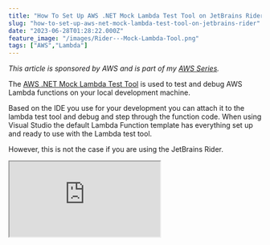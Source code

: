 ```yaml
---
title: "How To Set Up AWS .NET Mock Lambda Test Tool on JetBrains Rider"
slug: "how-to-set-up-aws-net-mock-lambda-test-tool-on-jetbrains-rider"
date: "2023-06-28T01:28:22.000Z"
feature_image: "/images/Rider---Mock-Lambda-Tool.png"
tags: ["AWS","Lambda"]
---
```


_This article is sponsored by AWS and is part of my [AWS Series](/blog/tag/aws/)._

The [AWS .NET Mock Lambda Test Tool](https://github.com/aws/aws-lambda-dotnet/tree/master/Tools/LambdaTestTool#the-aws-net-mock-lambda-test-tool-preview) is used to test and debug AWS Lambda functions on your local development machine.

Based on the IDE you use for your development you can attach it to the lambda test tool and debug and step through the function code. When using Visual Studio the default Lambda Function template has everything set up and ready to use with the Lambda test tool.

However, this is not the case if you are using the JetBrains Rider.

<iframe src="https://www.youtube.com/embed/oAXB\_QB3jAk?feature=oembed" />

In this post, let’s quickly learn how to set up JetBrains Rrider to work with the .NET Mock Lambda test tool.

AWS .NET Mock Lambda Test Tool
------------------------------

The Mock Lambda Tool helps test the Lambda function locally without deploying it to an AWS environment.

📢

_**Note:** This tool is not a local Lambda environment. This tool is optimized for quick local debugging with minimal dependencies._

The tool is available as a .NET Global tools and can be installed via command line from NuGet. You can find more installation instructions [here](https://github.com/aws/aws-lambda-dotnet/tree/master/Tools/LambdaTestTool#installing-and-running).

    dotnet tool install -g Amazon.Lambda.TestTool-6.0

Setting Up JetBrains Rider With Mock Lambda Test Tool
-----------------------------------------------------

You can find the official instructions to set up the mock lambda test tool with JetBrains Rider [here](https://github.com/aws/aws-lambda-dotnet/tree/master/Tools/LambdaTestTool#configure-for-jetbrains-rider).

We will see two different ways to set up Mock Lambda Test Tool to work with Rider.

### Using Rider .run file

JetBrains Rider uses [run/debug configurations](https://www.jetbrains.com/help/rider/Run_Debug_Configuration.html) to run, debug, deploy, and test your code. Each configuration is a named set of startup properties that define what to execute and what parameters and environment should be used.

1.  Add a new Configuration
2.  Select .NET Executable Configuration Type as shown below

![Adding a .NET Executable type run/debug configuration in JetBrains Rider.](/images/image-15.png)

3\.  Specify the 'Exe path' for the configuration → This is the path to the global Mock Lambda Test tool dll (`Amazon.Lambda.TestTool.BlazorTester.dll`).  
You can find the DLL in the `/.dotnet/tools` folder where the global tools are installed.

4\.  Specify the 'Working Directory' → This is the root of the AWS Lambda Function Project.

![](/images/image-16.png)

Clicking apply and running the project with the new configuration, launches and attaches Rider to the Mock Lambda Test Tool for debugging.

#### Save Configuration to Source Control

To save the configuration file as a project file, you can choose the `Store as project file` option, when creating the run/debug configuration.

This will save the config to a file in the solution and can be checked into source control so that it's available to all team members using JetBrains Rider.

Below is a sample `run.xml` file with the Mock Lambda Test Tool configuration.

Since it uses a relative path to the .NET mock lambda test tool and the project folder, this will work fine on any machine as long as they have the mock tool installed.

    <component name="ProjectRunConfigurationManager">
      <configuration default="false" name="Mock Lambda Test Tool" type="RunExe" factoryName=".NET Executable">
        <option name="EXE_PATH" value="$USER_HOME$/.dotnet/tools/.store/amazon.lambda.testtool-6.0/0.12.2/amazon.lambda.testtool-6.0/0.12.2/tools/net6.0/any/Amazon.Lambda.TestTool.BlazorTester.dll" />
        <option name="PROGRAM_PARAMETERS" value="" />
        <option name="WORKING_DIRECTORY" value="$PROJECT_DIR$/Rider.lambda/src/Rider.lambda/" />
        <option name="PASS_PARENT_ENVS" value="1" />
        <option name="USE_EXTERNAL_CONSOLE" value="0" />
        <option name="USE_MONO" value="0" />
        <option name="RUNTIME_ARGUMENTS" value="" />
        <method v="2">
          <option name="Build Solution" enabled="true" />
        </method>
      </configuration>
    </component>

### Using launchsettings.json File

Visual Studio by default uses the `launcsettings.json` file to store the mock labda test tool run/debug configuration.

Below are the default settings when creating an AWS Lambda project in Visual Studio.

    {
      "profiles": {
        "Mock Lambda Test Tool": {
          "commandName": "Executable",
          "commandLineArgs": "--port 5050",
          "workingDirectory": ".\\bin\\$(Configuration)\\net6.0",
          "executablePath": "%USERPROFILE%\\.dotnet\\tools\\dotnet-lambda-test-tool-6.0.exe"
        }
      }
    }

This automatically sets up the .NET Mock Lambda Test tool and is automatically launched as soon as you run the application.

The same config however does not work with JetBrains Rider.

However, we can slightly modify this (or add a new profile) to work with JetBrains Rider.

Instead of running the `dotnet-lambda-test-tool-6.0.exe` directly, we can run it as a dotnet application just like we set up the .NET Executable run/debug configuration in the previous method.

    {
      "profiles": {
        "Mock Lambda Test Tool (Rider)": {
          "commandName": "Executable",
          "commandLineArgs": "%USERPROFILE%/.dotnet/tools/.store/amazon.lambda.testtool-6.0/0.12.2/amazon.lambda.testtool-6.0/0.12.2/tools/net6.0/any/Amazon.Lambda.TestTool.BlazorTester.dll --port 5050",
          "workingDirectory": "$(ProjectDir)",
          "executablePath": "dotnet"
        }
      }
    }

The above profile uses the `dotnet` executable and launches the Mock Lamba Test Tool ( `Amazon.Lambda.TestTool.BlazorTester.dll`) on port 5050.

Selecting this profile on Rider and running the application also launches the Mock Lambda Test tool and attaches the debugger to the application code.

⚠️

_Remember to update the NuGet version numbers in the path when you update your version of the .NET Mock Lambda Test Tool._

The same profile also works with Visual Studio. You can choose to use the same or have two profiles - one for Visual Studio and one for Rider.